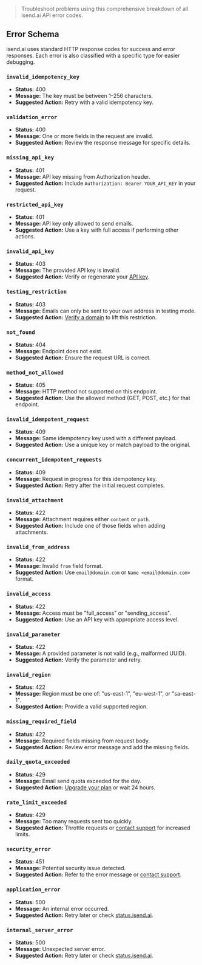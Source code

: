 
> Troubleshoot problems using this comprehensive breakdown of all isend.ai API error codes.

## Error Schema

isend.ai uses standard HTTP response codes for success and error responses. Each error is also classified with a specific type for easier debugging.

### `invalid_idempotency_key`

- **Status:** 400
- **Message:** The key must be between 1–256 characters.
- **Suggested Action:** Retry with a valid idempotency key.

### `validation_error`

- **Status:** 400
- **Message:** One or more fields in the request are invalid.
- **Suggested Action:** Review the response message for specific details.

### `missing_api_key`

- **Status:** 401
- **Message:** API key missing from Authorization header.
- **Suggested Action:** Include `Authorization: Bearer YOUR_API_KEY` in your request.

### `restricted_api_key`

- **Status:** 401
- **Message:** API key only allowed to send emails.
- **Suggested Action:** Use a key with full access if performing other actions.

### `invalid_api_key`

- **Status:** 403
- **Message:** The provided API key is invalid.
- **Suggested Action:** Verify or regenerate your [API key](https://isend.ai/dashboard/api-keys).

### `testing_restriction`

- **Status:** 403
- **Message:** Emails can only be sent to your own address in testing mode.
- **Suggested Action:** [Verify a domain](https://isend.ai/dashboard/domains) to lift this restriction.

### `not_found`

- **Status:** 404
- **Message:** Endpoint does not exist.
- **Suggested Action:** Ensure the request URL is correct.

### `method_not_allowed`

- **Status:** 405
- **Message:** HTTP method not supported on this endpoint.
- **Suggested Action:** Use the allowed method (GET, POST, etc.) for that endpoint.

### `invalid_idempotent_request`

- **Status:** 409
- **Message:** Same idempotency key used with a different payload.
- **Suggested Action:** Use a unique key or match payload to the original.

### `concurrent_idempotent_requests`

- **Status:** 409
- **Message:** Request in progress for this idempotency key.
- **Suggested Action:** Retry after the initial request completes.

### `invalid_attachment`

- **Status:** 422
- **Message:** Attachment requires either `content` or `path`.
- **Suggested Action:** Include one of those fields when adding attachments.

### `invalid_from_address`

- **Status:** 422
- **Message:** Invalid `from` field format.
- **Suggested Action:** Use `email@domain.com` or `Name <email@domain.com>` format.

### `invalid_access`

- **Status:** 422
- **Message:** Access must be "full_access" or "sending_access".
- **Suggested Action:** Use an API key with appropriate access level.

### `invalid_parameter`

- **Status:** 422
- **Message:** A provided parameter is not valid (e.g., malformed UUID).
- **Suggested Action:** Verify the parameter and retry.

### `invalid_region`

- **Status:** 422
- **Message:** Region must be one of: "us-east-1", "eu-west-1", or "sa-east-1".
- **Suggested Action:** Provide a valid supported region.

### `missing_required_field`

- **Status:** 422
- **Message:** Required fields missing from request body.
- **Suggested Action:** Review error message and add the missing fields.

### `daily_quota_exceeded`

- **Status:** 429
- **Message:** Email send quota exceeded for the day.
- **Suggested Action:** [Upgrade your plan](https://isend.ai/dashboard/billing) or wait 24 hours.

### `rate_limit_exceeded`

- **Status:** 429
- **Message:** Too many requests sent too quickly.
- **Suggested Action:** Throttle requests or [contact support](https://isend.ai/contact) for increased limits.

### `security_error`

- **Status:** 451
- **Message:** Potential security issue detected.
- **Suggested Action:** Refer to the error message or [contact support](https://isend.ai/contact).

### `application_error`

- **Status:** 500
- **Message:** An internal error occurred.
- **Suggested Action:** Retry later or check [status.isend.ai](https://status.isend.ai).

### `internal_server_error`

- **Status:** 500
- **Message:** Unexpected server error.
- **Suggested Action:** Retry later or check [status.isend.ai](https://status.isend.ai).